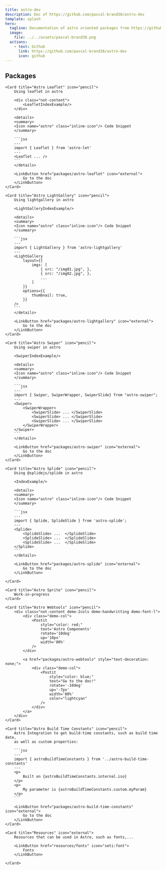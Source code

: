 ```yaml
---
title: astro-dev
description: Doc of https://github.com/pascal-brand38/astro-dev
template: splash
hero:
  tagline: Documentation of astro oriented packages from https://github.com/pascal-brand38/astro-dev
  image:
    file: ../../assets/pascal-brand38.png
  actions:
    - text: Github
      link: https://github.com/pascal-brand38/astro-dev
      icon: github
---
```



## Packages

<CardGrid stagger>

	<Card title="Astro Leaflet" icon="pencil">
		Using leaflet in astro

		<div class="not-content">
			<LeafletIndexExample/>
		</div>

		<details>
		<summary>
		<Icon name="astro" class="inline-icon"/> Code Snippet
		</summary>

		```jsx
		---
		import { Leaflet } from 'astro-let'
		---
		<Leaflet ... />
		```
		</details>

		<LinkButton href="packages/astro-leaflet" icon="external">
			Go to the doc
		</LinkButton>
	</Card>

	<Card title="Astro LightGallery" icon="pencil">
		Using lightgallery in astro

		<LightGalleryIndexExample/>

		<details>
		<summary>
		<Icon name="astro" class="inline-icon"/> Code Snippet
		</summary>

		```jsx
		---
		import { LightGallery } from 'astro-lightgallery'
		---
		<LightGallery
			layout={{
				imgs: [
					{ src: "/img01.jpg", },
					{ src: "/img02.jpg", },
					...
				]
			}}
			options={{
				thumbnail: true,
			}}
		/>
		```
		</details>

		<LinkButton href="packages/astro-lightgallery" icon="external">
			Go to the doc
		</LinkButton>
	</Card>

	<Card title="Astro Swiper" icon="pencil">
		Using swiper in astro

		<SwiperIndexExample/>

		<details>
		<summary>
		<Icon name="astro" class="inline-icon"/> Code Snippet
		</summary>

		```jsx
		---
		import { Swiper, SwiperWrapper, SwiperSlide} from "astro-swiper";
		---
		<Swiper>
			<SwiperWrapper>
				<SwiperSlide> ... </SwiperSlide>
				<SwiperSlide> ... </SwiperSlide>
				<SwiperSlide> ... </SwiperSlide>
			</SwiperWrapper>
		</Swiper>
		```
		</details>

		<LinkButton href="packages/astro-swiper" icon="external">
			Go to the doc
		</LinkButton>
	</Card>

	<Card title="Astro Splide" icon="pencil">
		Using @splidejs/splide in astro

		<IndexExample/>

		<details>
		<summary>
		<Icon name="astro" class="inline-icon"/> Code Snippet
		</summary>

		```jsx
		---
		import { Splide, SplideSlide } from 'astro-splide';
		---
		<Splide>
			<SplideSlide> ...  </SplideSlide>
			<SplideSlide> ...  </SplideSlide>
			<SplideSlide> ...  </SplideSlide>
		</Splide>
		```
		</details>

		<LinkButton href="packages/astro-splide" icon="external">
			Go to the doc
		</LinkButton>

	</Card>

	<Card title="Astro Sprite" icon="pencil">
		Work-in-progress
	</Card>

	<Card title="Astro Webtools" icon="pencil">
		<div class="not-content demo-2cols demo-handwritting demo-font-l">
			<div class="demo-col">
				<Postit
					style="color: red;"
					text='Astro Components'
					rotate='10deg'
					up='10px'
					width='80%'
				/>
			</div>

			<a href="packages/astro-webtools" style="text-decoration: none;">
				<div class="demo-col">
					<Postit
						style="color: blue;"
						text="Go to the doc!"
						rotate='-10deg'
						up='-7px'
						width='80%'
						color="lightcyan"
					/>
				</div>
			</a>
		</div>
	</Card>

	<Card title="Astro Build Time Constants" icon="pencil">
		Astro Integration to get build-time constants, such as build time date,
		as well as custom properties:

		```jsx
		---
		import { astroBuildTimeConstants } from '../astro-build-time-constants'
		---
		<p>
			Built on {astroBuildTimeConstants.internal.iso}
		</p>
		<p>
			My parameter is {astroBuildTimeConstants.custom.myParam}
		</p>
		```

		<LinkButton href="packages/astro-build-time-constants" icon="external">
			Go to the doc
		</LinkButton>
	</Card>

	<Card title="Resources" icon="external">
		Resources that can be used in Astro, such as fonts,...

		<LinkButton href="resources/fonts" icon="seti:font">
			Fonts
		</LinkButton>

	</Card>

</CardGrid>
